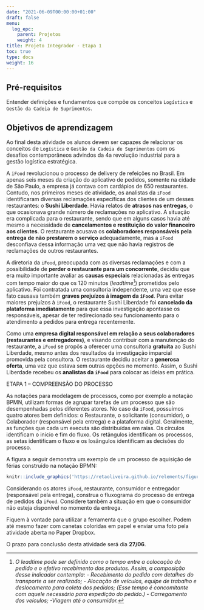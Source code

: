 ---
date: "2021-06-09T00:00:00+01:00"
draft: false
menu:
  log_epc:
    parent: Projetos
    weight: 4
title: Projeto Integrador - Etapa 1
toc: true
type: docs
weight: 16
---


## Pré-requisitos

Entender definições e fundamentos que compõe os conceitos `Logística` e `Gestão da Cadeia de Suprimentos`.

## Objetivos de aprendizagem

Ao final desta atividade os alunos devem ser capazes de relacionar os conceitos de `Logística` e `Gestão da Cadeia de Suprimentos` com os desafios contemporâneos advindos da 4a revolução industrial para a gestão logística estratégica.

A `iFood` revolucionou o processo de delivery de refeições no Brasil. Em apenas seis meses da criação do aplicativo de pedidos, somente na cidade de São Paulo, a empresa já contava com cardápios de 650 restaurantes. Contudo, nos primeiros meses de atividade, os analistas da `iFood` identificaram diversas reclamações específicas dos clientes de um desses restaurantes: o **Sushi Liberdade**. Havia relatos de **atrasos nas entregas**, o que ocasionava grande número de reclamações no aplicativo. A situação era complicada para o restaurante, sendo que em alguns casos havia até mesmo a necessidade de **cancelamentos e restituição do valor financeiro aos clientes**. O restaurante acusava os **colaboradores responsáveis pela entrega de não prestarem o serviço** adequadamente, mas a `iFood` desconfiava dessa informação uma vez que não havia registros de reclamações de outros restaurantes.

A diretoria da `iFood`, preocupada com as diversas reclamações e com a possibilidade de **perder o restaurante para um concorrente**, decidiu que era muito importante avaliar as **causas especiais** relacionadas às entregas com tempo maior do que os 120 minutos (*leadtime*[^1]) prometidos pelo aplicativo. Foi contratada uma consultoria independente, uma vez que esse fato causava também **graves prejuízos à imagem da `iFood`**. Para evitar maiores prejuízos à `iFood`, o restaurante Sushi Liberdade foi **cancelado da plataforma imediatamente** para que essa investigação apontasse os responsáveis, apesar de ter redirecionado seu funcionamento para o atendimento a pedidos para entrega recentemente.

[^1]: *O leadtime pode ser definido como o tempo entre a colocação do pedido e o efetivo recebimento dos produtos. Assim, a composição desse indicador contempla: - Recebimento do pedido com detalhes do transporte a ser realizado; - Alocação de veículos, equipe de trabalho e deslocamento para coleta dos pedidos; (Esse tempo é concomitante com aquele necessário para expedição do pedido.) - Carregamento dos veículos; -Viagem até o consumidor.*

Como uma **empresa digital responsável em relação a seus colaboradores (restaurantes e entregadores)**, e visando contribuir com a manutenção do restaurante, a `iFood` se propôs a oferecer uma consultoria **gratuita** ao Sushi Liberdade, mesmo antes dos resultados da investigação imparcial promovida pela consultora. O restaurante decidiu aceitar a **generosa oferta**, uma vez que estava sem outras opções no momento. Assim, o Sushi Liberdade recebeu os **analistas da `iFood`** para colocar as ideias em prática.

ETAPA 1 -- COMPREENSÃO DO PROCESSO

As notações para modelagem de processos, como por exemplo a notação BPMN, utilizam formas de agrupar tarefas de um processo que são desempenhadas pelos diferentes atores. No caso da `iFood`, possuímos quatro atores bem definidos: o Restaurante, o solicitante (consumidor), o Colaborador (responsável pela entrega) e a plataforma digital. Geralmente, as funções que cada um executa são distribuídas em raias. Os círculos identificam o início e fim do fluxo. Os retângulos identificam os processos, as setas identificam o fluxo e os losângulos identificam as decisões do processo. 

A figura a seguir demonstra um exemplo de um processo de aquisição de férias construído na notação BPMN:

```{r echo=FALSE, message=FALSE, warning=FALSE}
knitr::include_graphics('https://retaoliveira.github.io/relements/figures/Imagem1.png')
```

Considerando os atores `iFood`, restaurante, consumidor e entregador (responsável pela entrega), construa o fluxograma do processo de entrega de pedidos da `iFood`. Considere também a situação em que o consumidor não esteja disponível no momento da entrega.

Fiquem à vontade para utilizar a ferramenta que o grupo escolher. Podem até mesmo fazer com canetas coloridas em papel e enviar uma foto pela atividade aberta no Paper Dropbox. 

O prazo para conclusão desta atividade será dia **27/06**.
